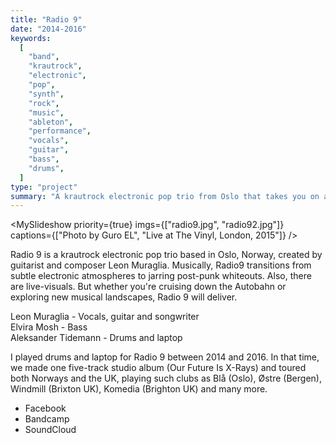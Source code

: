 ```yaml
---
title: "Radio 9"
date: "2014-2016"
keywords:
  [
    "band",
    "krautrock",
    "electronic",
    "pop",
    "synth",
    "rock",
    "music",
    "ableton",
    "performance",
    "vocals",
    "guitar",
    "bass",
    "drums",
  ]
type: "project"
summary: "A krautrock electronic pop trio from Oslo that takes you on a sonic journey from subtle electronic atmospheres to jarring post-punk whiteouts."
---
```


<MySlideshow
  priority={true}
  imgs={["radio9.jpg", "radio92.jpg"]}
  captions={["Photo by Guro EL", "Live at The Vinyl, London, 2015"]}
/>

Radio 9 is a krautrock electronic pop trio based in Oslo, Norway, created by guitarist and composer Leon Muraglia. Musically, Radio9 transitions from subtle electronic atmospheres to jarring post-punk whiteouts. Also, there are live-visuals. But whether you're cruising down the Autobahn or exploring new musical landscapes, Radio 9 will deliver.

Leon Muraglia - Vocals, guitar and songwriter <br />
Elvira Mosh - Bass <br />
Aleksander Tidemann - Drums and laptop

I played drums and laptop for Radio 9 between 2014 and 2016. In that time, we made one five-track studio album (Our Future Is X​-​Rays) and toured both Norways and the UK, playing such clubs as Blå (Oslo), Østre (Bergen), Windmill (Brixton UK), Komedia (Brighton UK) and many more.

<MySpotifyPlayer embedUrl="https://bandcamp.com/EmbeddedPlayer/album=1863363418/size=large/bgcol=ffffff/linkcol=0687f5/artwork=small/transparent=true/" />

- <MyLink href="https://www.facebook.com/radio9">Facebook</MyLink>
- <MyLink href="https://radio9.bandcamp.com">Bandcamp</MyLink>
- <MyLink href="http://soundcloud.com/radio9band">SoundCloud</MyLink>
